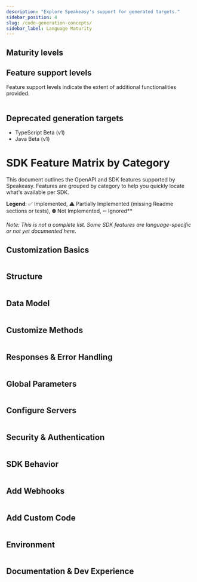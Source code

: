 ```yaml
---
description: "Explore Speakeasy's support for generated targets."
sidebar_position: 4
slug: /code-generation-concepts/
sidebar_label: Language Maturity
---
```




## Maturity levels

<Table
  data={[
    { level: "Alpha", description: "An early preview of upcoming features intended for gathering feedback. Alpha versions are less complete and likely to be unstable, with frequent updates and significant changes." },
    { level: "Beta", description: "A pre-release version that includes many features of GA but is still subject to significant modifications based on user feedback. The interface is considered stable enough for testing." },
    { level: "General availability (GA)", description: "A fully supported release that includes all functionalities altering the type interface from OpenAPI Specification keywords (for example, [oneOf](/docs/customize-sdks/oneof))." }
  ]}
  columns={[
    { key: "level", header: "Maturity level" },
    { key: "description", header: "Description" }
  ]}
/>

## Feature support levels

Feature support levels indicate the extent of additional functionalities provided.


<Table
  data={[
    { target: "[TypeScript](/docs/languages/typescript/methodology-ts)", maturity: "GA", support: "GA" },
    { target: "[Go](/docs/languages/golang/methodology-go)", maturity: "GA", support: "GA" },
    { target: "[Java](/docs/languages/java/methodology-java)", maturity: "GA", support: "GA" },
    { target: "[Python - Pydantic & Async](/docs/languages/python/methodology-python)", maturity: "GA", support: "GA" },
    { target: "[C#](/docs/languages/csharp/methodology-csharp)", maturity: "GA", support: "GA" },
    { target: "[Terraform](/docs/create-terraform)", maturity: "GA", support: "Level 2" },
    { target: "[PHP](/docs/languages/php/methodology-php)", maturity: "GA", support: "Level 1" },
    { target: "[Unity](/docs/languages/unity/methodology-unity)", maturity: "Beta", support: "Level 1" },
    { target: "[Ruby](/docs/languages/ruby/methodology-ruby)", maturity: "Alpha", support: "Level 1" },
    { target: "Postman", maturity: "Alpha", support: "Level 1" }
  ]}
  columns={[
    { key: "target", header: "Target" },
    { key: "maturity", header: "Maturity level" },
    { key: "support", header: "Feature support level" }
  ]}
/>

## Deprecated generation targets

* TypeScript Beta (v1)
* Java Beta (v1)

# SDK Feature Matrix by Category

This document outlines the OpenAPI and SDK features supported by Speakeasy. Features are grouped by category to help you quickly locate what's available per SDK.

**Legend**: ✅ Implemented, ⚠️ Partially Implemented (missing Readme sections or tests), ⛔ Not Implemented, ➖ Ignored**

_Note: This is not a complete list. Some SDK features are language-specific or not yet documented here._

## Customization Basics

<Table
  columns={[{ key: "feature", header: "Feature" },
    { key: "typescript", header: "TypeScript" },
    { key: "python", header: "Python" },
    { key: "go", header: "Go" },
    { key: "java", header: "Java" },
    { key: "csharp", header: "C#" },
    { key: "php", header: "PHP" },
    { key: "ruby", header: "Ruby" },
    { key: "unity", header: "Unity" },
    { key: "terraform", header: "Terraform" },
    { key: "postman", header: "Postman" },
  ]}
  data={[
    { feature: "`callbacks`", typescript: "✅", python: "✅", go: "✅", java: "✅", csharp: "✅", php: "✅", ruby: "✅", unity: "✅", terraform: "✅", postman: "⛔" },
    { feature: "`core`", typescript: "✅", python: "✅", go: "✅", java: "✅", csharp: "✅", php: "✅", ruby: "✅", unity: "✅", terraform: "✅", postman: "✅" },
  ]}
/>

## Structure

<Table
  columns={[{ key: "feature", header: "Feature" },
    { key: "typescript", header: "TypeScript" },
    { key: "python", header: "Python" },
    { key: "go", header: "Go" },
    { key: "java", header: "Java" },
    { key: "csharp", header: "C#" },
    { key: "php", header: "PHP" },
    { key: "ruby", header: "Ruby" },
    { key: "unity", header: "Unity" },
    { key: "terraform", header: "Terraform" },
    { key: "postman", header: "Postman" },
  ]}
  data={[
    { feature: "`groups`", typescript: "✅", python: "✅", go: "✅", java: "✅", csharp: "✅", php: "✅", ruby: "✅", unity: "✅", terraform: "✅", postman: "✅" },
    { feature: "`ignores`", typescript: "✅", python: "✅", go: "✅", java: "✅", csharp: "✅", php: "✅", ruby: "✅", unity: "✅", terraform: "✅", postman: "✅" },
    { feature: "`includes`", typescript: "✅", python: "✅", go: "✅", java: "✅", csharp: "✅", php: "✅", ruby: "✅", unity: "✅", terraform: "✅", postman: "✅" },
    { feature: "`nameOverrides`", typescript: "✅", python: "✅", go: "✅", java: "✅", csharp: "✅", php: "✅", ruby: "✅", unity: "✅", terraform: "✅", postman: "✅" },
    { feature: "`multiLevelTagging`", typescript: "✅", python: "✅", go: "✅", java: "✅", csharp: "✅", php: "✅", ruby: "⛔", unity: "✅", terraform: "✅", postman: "✅" },
  ]}
/>

## Data Model

<Table
  columns={[{ key: "feature", header: "Feature" },
    { key: "typescript", header: "TypeScript" },
    { key: "python", header: "Python" },
    { key: "go", header: "Go" },
    { key: "java", header: "Java" },
    { key: "csharp", header: "C#" },
    { key: "php", header: "PHP" },
    { key: "ruby", header: "Ruby" },
    { key: "unity", header: "Unity" },
    { key: "terraform", header: "Terraform" },
    { key: "postman", header: "Postman" },
  ]}
  data={[
    { feature: "`disallowCircularRefs`", typescript: "⛔", python: "⛔", go: "⛔", java: "⛔", csharp: "⛔", php: "⛔", ruby: "⛔", unity: "⛔", terraform: "✅", postman: "⛔" },
    { feature: "`enums`", typescript: "✅", python: "✅", go: "✅", java: "✅", csharp: "✅", php: "✅", ruby: "✅", unity: "✅", terraform: "✅", postman: "✅" },
    { feature: "`typeOverrides`", typescript: "✅", python: "✅", go: "✅", java: "✅", csharp: "✅", php: "✅", ruby: "✅", unity: "✅", terraform: "✅", postman: "✅" },
    { feature: "`constsAndDefaults`", typescript: "✅", python: "✅", go: "✅", java: "✅", csharp: "✅", php: "✅", ruby: "⛔", unity: "⛔", terraform: "✅", postman: "✅" },
    { feature: "`nullables`", typescript: "✅", python: "✅", go: "✅", java: "✅", csharp: "✅", php: "✅", ruby: "✅", unity: "⛔", terraform: "⛔", postman: "⛔" },
    { feature: "`unions`", typescript: "✅", python: "✅", go: "✅", java: "✅", csharp: "✅", php: "✅", ruby: "✅", unity: "✅", terraform: "✅", postman: "⛔" },
    { feature: "`bigint`", typescript: "✅", python: "✅", go: "✅", java: "✅", csharp: "✅", php: "✅", ruby: "⛔", unity: "✅", terraform: "⛔", postman: "✅" },
    { feature: "`decimal`", typescript: "✅", python: "✅", go: "✅", java: "✅", csharp: "✅", php: "✅", ruby: "⛔", unity: "✅", terraform: "⛔", postman: "✅" },
    { feature: "`sets`", typescript: "⛔", python: "⛔", go: "⛔", java: "⛔", csharp: "⛔", php: "⛔", ruby: "⛔", unity: "⛔", terraform: "✅", postman: "⛔" },
    { feature: "`sliceUnions`", typescript: "✅", python: "✅", go: "✅", java: "✅", csharp: "✅", php: "✅", ruby: "⛔", unity: "⛔", terraform: "⛔", postman: "⛔" },
    { feature: "`additionalProperties`", typescript: "✅", python: "✅", go: "✅", java: "✅", csharp: "✅", php: "✅", ruby: "⛔", unity: "✅", terraform: "✅", postman: "⛔" },
    { feature: "`openEnums`", typescript: "✅", python: "✅", go: "✅", java: "✅", csharp: "⛔", php: "⛔", ruby: "⛔", unity: "⛔", terraform: "⛔", postman: "⛔" },
  ]}
/>

## Customize Methods

<Table
  columns={[{ key: "feature", header: "Feature" },
    { key: "typescript", header: "TypeScript" },
    { key: "python", header: "Python" },
    { key: "go", header: "Go" },
    { key: "java", header: "Java" },
    { key: "csharp", header: "C#" },
    { key: "php", header: "PHP" },
    { key: "ruby", header: "Ruby" },
    { key: "unity", header: "Unity" },
    { key: "terraform", header: "Terraform" },
    { key: "postman", header: "Postman" },
  ]}
  data={[
    { feature: "`tagBasedOrdering`", typescript: "⛔", python: "⛔", go: "⛔", java: "⛔", csharp: "⛔", php: "⛔", ruby: "⛔", unity: "⛔", terraform: "⛔", postman: "⛔" },
    { feature: "`flattening`", typescript: "✅", python: "✅", go: "✅", java: "✅", csharp: "✅", php: "✅", ruby: "✅", unity: "✅", terraform: "✅", postman: "⛔" },
    { feature: "`methodSecurity`", typescript: "✅", python: "✅", go: "✅", java: "✅", csharp: "✅", php: "✅", ruby: "✅", unity: "✅", terraform: "✅", postman: "✅" },
    { feature: "`methodServerURLs`", typescript: "✅", python: "✅", go: "✅", java: "✅", csharp: "✅", php: "✅", ruby: "✅", unity: "✅", terraform: "✅", postman: "✅" },
    { feature: "`pagination`", typescript: "✅", python: "✅", go: "✅", java: "✅", csharp: "✅", php: "⚠️", ruby: "⚠️", unity: "⚠️", terraform: "✅", postman: "⛔" },
    { feature: "`retries`", typescript: "✅", python: "✅", go: "✅", java: "✅", csharp: "⚠️", php: "⚠️", ruby: "⚠️", unity: "⛔", terraform: "✅", postman: "⛔" },
    { feature: "`defaultEnabledRetries`", typescript: "✅", python: "✅", go: "✅", java: "⛔", csharp: "⛔", php: "⛔", ruby: "⛔", unity: "⛔", terraform: "⛔", postman: "⛔" },
    { feature: "`methodArguments`", typescript: "✅", python: "✅", go: "✅", java: "⛔", csharp: "✅", php: "✅", ruby: "✅", unity: "⛔", terraform: "✅", postman: "⛔" },
    { feature: "`urlBasedPagination`", typescript: "✅", python: "✅", go: "✅", java: "⛔", csharp: "⛔", php: "✅", ruby: "✅", unity: "⛔", terraform: "⛔", postman: "⛔" },
  ]}
/>

## Responses & Error Handling

<Table
  columns={[{ key: "feature", header: "Feature" },
    { key: "typescript", header: "TypeScript" },
    { key: "python", header: "Python" },
    { key: "go", header: "Go" },
    { key: "java", header: "Java" },
    { key: "csharp", header: "C#" },
    { key: "php", header: "PHP" },
    { key: "ruby", header: "Ruby" },
    { key: "unity", header: "Unity" },
    { key: "terraform", header: "Terraform" },
    { key: "postman", header: "Postman" },
  ]}
  data={[
    { feature: "`getRequestBodies`", typescript: "⛔", python: "✅", go: "✅", java: "✅", csharp: "✅", php: "✅", ruby: "✅", unity: "✅", terraform: "✅", postman: "✅" },
    { feature: "`inputOutputModels`", typescript: "✅", python: "✅", go: "✅", java: "✅", csharp: "✅", php: "✅", ruby: "✅", unity: "✅", terraform: "✅", postman: "⛔" },
    { feature: "`errors`", typescript: "✅", python: "✅", go: "✅", java: "✅", csharp: "✅", php: "⚠️", ruby: "⚠️", unity: "✅", terraform: "⛔", postman: "✅" },
    { feature: "`enumUnions`", typescript: "✅", python: "✅", go: "⛔", java: "⛔", csharp: "⛔", php: "⛔", ruby: "⛔", unity: "⛔", terraform: "⛔", postman: "⛔" },
    { feature: "`errorUnions`", typescript: "✅", python: "✅", go: "✅", java: "⛔", csharp: "✅", php: "✅", ruby: "⛔", unity: "⛔", terraform: "⛔", postman: "⛔" },
    { feature: "`responseFormat`", typescript: "✅", python: "✅", go: "✅", java: "⛔", csharp: "✅", php: "✅", ruby: "✅", unity: "⛔", terraform: "⛔", postman: "⛔" },
    { feature: "`jsonlResponses`", typescript: "✅", python: "✅", go: "✅", java: "✅", csharp: "⛔", php: "⛔", ruby: "⛔", unity: "⛔", terraform: "⛔", postman: "⛔" },
    { feature: "`uploadStreams`", typescript: "✅", python: "✅", go: "✅", java: "⛔", csharp: "⛔", php: "⛔", ruby: "⛔", unity: "⛔", terraform: "⛔", postman: "⛔" },
  ]}
/>

## Global Parameters

<Table
  columns={[{ key: "feature", header: "Feature" },
    { key: "typescript", header: "TypeScript" },
    { key: "python", header: "Python" },
    { key: "go", header: "Go" },
    { key: "java", header: "Java" },
    { key: "csharp", header: "C#" },
    { key: "php", header: "PHP" },
    { key: "ruby", header: "Ruby" },
    { key: "unity", header: "Unity" },
    { key: "terraform", header: "Terraform" },
    { key: "postman", header: "Postman" },
  ]}
  data={[
    { feature: "`additionalDependencies`", typescript: "✅", python: "✅", go: "✅", java: "✅", csharp: "✅", php: "✅", ruby: "✅", unity: "⛔", terraform: "✅", postman: "⛔" },
    { feature: "`deepObjectParams`", typescript: "✅", python: "✅", go: "✅", java: "⛔", csharp: "⛔", php: "✅", ruby: "⛔", unity: "⛔", terraform: "✅", postman: "⛔" },
    { feature: "`acceptHeaders`", typescript: "✅", python: "✅", go: "✅", java: "✅", csharp: "⛔", php: "⛔", ruby: "⛔", unity: "⛔", terraform: "⛔", postman: "✅" },
    { feature: "`allowReserved`", typescript: "⛔", python: "⛔", go: "⛔", java: "✅", csharp: "⛔", php: "⛔", ruby: "⛔", unity: "⛔", terraform: "⛔", postman: "⛔" },
  ]}
/>

## Configure Servers

<Table
  columns={[{ key: "feature", header: "Feature" },
    { key: "typescript", header: "TypeScript" },
    { key: "python", header: "Python" },
    { key: "go", header: "Go" },
    { key: "java", header: "Java" },
    { key: "csharp", header: "C#" },
    { key: "php", header: "PHP" },
    { key: "ruby", header: "Ruby" },
    { key: "unity", header: "Unity" },
    { key: "terraform", header: "Terraform" },
    { key: "postman", header: "Postman" },
  ]}
  data={[
    { feature: "`globalServerURLs`", typescript: "✅", python: "✅", go: "✅", java: "✅", csharp: "✅", php: "✅", ruby: "✅", unity: "✅", terraform: "✅", postman: "✅" },
    { feature: "`globalSecurityFlattening`", typescript: "✅", python: "✅", go: "✅", java: "✅", csharp: "✅", php: "✅", ruby: "✅", unity: "⛔", terraform: "✅", postman: "⛔" },
    { feature: "`globals`", typescript: "✅", python: "✅", go: "✅", java: "✅", csharp: "✅", php: "✅", ruby: "✅", unity: "✅", terraform: "✅", postman: "✅" },
    { feature: "`serverIDs`", typescript: "✅", python: "✅", go: "✅", java: "✅", csharp: "✅", php: "✅", ruby: "✅", unity: "✅", terraform: "✅", postman: "✅" },
    { feature: "`serverEvents`", typescript: "✅", python: "✅", go: "✅", java: "⚠️", csharp: "⛔", php: "⛔", ruby: "⛔", unity: "⛔", terraform: "⛔", postman: "⛔" },
    { feature: "`serverEventsSentinels`", typescript: "✅", python: "✅", go: "✅", java: "⚠️", csharp: "⛔", php: "⛔", ruby: "⛔", unity: "⛔", terraform: "⛔", postman: "⛔" },
  ]}
/>

## Security & Authentication

<Table
  columns={[{ key: "feature", header: "Feature" },
    { key: "typescript", header: "TypeScript" },
    { key: "python", header: "Python" },
    { key: "go", header: "Go" },
    { key: "java", header: "Java" },
    { key: "csharp", header: "C#" },
    { key: "php", header: "PHP" },
    { key: "ruby", header: "Ruby" },
    { key: "unity", header: "Unity" },
    { key: "terraform", header: "Terraform" },
    { key: "postman", header: "Postman" },
  ]}
  data={[
    { feature: "`globalSecurity`", typescript: "✅", python: "✅", go: "✅", java: "✅", csharp: "✅", php: "✅", ruby: "✅", unity: "✅", terraform: "✅", postman: "✅" },
    { feature: "`globalSecurityCallbacks`", typescript: "✅", python: "✅", go: "✅", java: "✅", csharp: "✅", php: "✅", ruby: "✅", unity: "⛔", terraform: "⛔", postman: "⛔" },
    { feature: "`deprecations`", typescript: "✅", python: "✅", go: "✅", java: "✅", csharp: "✅", php: "✅", ruby: "✅", unity: "✅", terraform: "✅", postman: "⛔" },
    { feature: "`oauth2ClientCredentials`", typescript: "✅", python: "✅", go: "✅", java: "✅", csharp: "✅", php: "✅", ruby: "⛔", unity: "⛔", terraform: "✅", postman: "✅" },
    { feature: "`oauth2Password`", typescript: "✅", python: "⛔", go: "✅", java: "✅", csharp: "⛔", php: "⛔", ruby: "⛔", unity: "⛔", terraform: "⛔", postman: "⛔" },
    { feature: "`customSecuritySchemes`", typescript: "✅", python: "✅", go: "✅", java: "✅", csharp: "✅", php: "✅", ruby: "✅", unity: "⛔", terraform: "⛔", postman: "⛔" },
  ]}
/>

## SDK Behavior

<Table
  columns={[{ key: "feature", header: "Feature" },
    { key: "typescript", header: "TypeScript" },
    { key: "python", header: "Python" },
    { key: "go", header: "Go" },
    { key: "java", header: "Java" },
    { key: "csharp", header: "C#" },
    { key: "php", header: "PHP" },
    { key: "ruby", header: "Ruby" },
    { key: "unity", header: "Unity" },
    { key: "terraform", header: "Terraform" },
    { key: "postman", header: "Postman" },
  ]}
  data={[
    { feature: "`downloadStreams`", typescript: "✅", python: "✅", go: "✅", java: "✅", csharp: "⛔", php: "⛔", ruby: "⛔", unity: "✅", terraform: "⛔", postman: "⛔" },
    { feature: "`stringNumberFormats`", typescript: "✅", python: "✅", go: "✅", java: "⛔", csharp: "⛔", php: "⛔", ruby: "⛔", unity: "⛔", terraform: "⛔", postman: "⛔" },
    { feature: "`flatRequests`", typescript: "⛔", python: "✅", go: "⛔", java: "⛔", csharp: "⛔", php: "⛔", ruby: "⛔", unity: "⛔", terraform: "⛔", postman: "⛔" },
    { feature: "`operationTimeout`", typescript: "✅", python: "✅", go: "✅", java: "⛔", csharp: "⛔", php: "⛔", ruby: "✅", unity: "⛔", terraform: "⛔", postman: "⛔" },
  ]}
/>

## Add Webhooks

<Table
  columns={[{ key: "feature", header: "Feature" },
    { key: "typescript", header: "TypeScript" },
    { key: "python", header: "Python" },
    { key: "go", header: "Go" },
    { key: "java", header: "Java" },
    { key: "csharp", header: "C#" },
    { key: "php", header: "PHP" },
    { key: "ruby", header: "Ruby" },
    { key: "unity", header: "Unity" },
    { key: "terraform", header: "Terraform" },
    { key: "postman", header: "Postman" },
  ]}
  data={[
    { feature: "`webhooks`", typescript: "✅", python: "✅", go: "✅", java: "✅", csharp: "✅", php: "✅", ruby: "✅", unity: "✅", terraform: "✅", postman: "⛔" },
    { feature: "`webhookHandlers`", typescript: "✅", python: "⛔", go: "⛔", java: "⛔", csharp: "⛔", php: "⛔", ruby: "⛔", unity: "⛔", terraform: "⛔", postman: "⛔" },
  ]}
/>

## Add Custom Code

<Table
  columns={[{ key: "feature", header: "Feature" },
    { key: "typescript", header: "TypeScript" },
    { key: "python", header: "Python" },
    { key: "go", header: "Go" },
    { key: "java", header: "Java" },
    { key: "csharp", header: "C#" },
    { key: "php", header: "PHP" },
    { key: "ruby", header: "Ruby" },
    { key: "unity", header: "Unity" },
    { key: "terraform", header: "Terraform" },
    { key: "postman", header: "Postman" },
  ]}
  data={[
    { feature: "`sdkHooks`", typescript: "✅", python: "✅", go: "✅", java: "✅", csharp: "✅", php: "✅", ruby: "✅", unity: "⛔", terraform: "✅", postman: "⛔" },
    { feature: "`customCodeRegions`", typescript: "✅", python: "✅", go: "⛔", java: "⛔", csharp: "⛔", php: "⛔", ruby: "⛔", unity: "⛔", terraform: "⛔", postman: "⛔" },
    { feature: "`mockServer`", typescript: "✅", python: "✅", go: "✅", java: "✅", csharp: "⛔", php: "⛔", ruby: "⛔", unity: "⛔", terraform: "⛔", postman: "⛔" },
  ]}
/>

## Environment

<Table
  columns={[{ key: "feature", header: "Feature" },
    { key: "typescript", header: "TypeScript" },
    { key: "python", header: "Python" },
    { key: "go", header: "Go" },
    { key: "java", header: "Java" },
    { key: "csharp", header: "C#" },
    { key: "php", header: "PHP" },
    { key: "ruby", header: "Ruby" },
    { key: "unity", header: "Unity" },
    { key: "terraform", header: "Terraform" },
    { key: "postman", header: "Postman" },
  ]}
  data={[
    { feature: "`hiddenGlobals`", typescript: "✅", python: "✅", go: "✅", java: "⛔", csharp: "⛔", php: "⛔", ruby: "⛔", unity: "⛔", terraform: "✅", postman: "✅" },
    { feature: "`configurableModuleName`", typescript: "⛔", python: "✅", go: "⛔", java: "⛔", csharp: "⛔", php: "⛔", ruby: "⛔", unity: "⛔", terraform: "⛔", postman: "⛔" },
    { feature: "`envVarGlobals`", typescript: "✅", python: "✅", go: "✅", java: "⛔", csharp: "⛔", php: "⛔", ruby: "⛔", unity: "⛔", terraform: "⛔", postman: "⛔" },
    { feature: "`envVarSecurityUsage`", typescript: "✅", python: "✅", go: "✅", java: "⛔", csharp: "⛔", php: "⛔", ruby: "⛔", unity: "⛔", terraform: "⛔", postman: "⛔" },
  ]}
/>

## Documentation & Dev Experience

<Table
  columns={[{ key: "feature", header: "Feature" },
    { key: "typescript", header: "TypeScript" },
    { key: "python", header: "Python" },
    { key: "go", header: "Go" },
    { key: "java", header: "Java" },
    { key: "csharp", header: "C#" },
    { key: "php", header: "PHP" },
    { key: "ruby", header: "Ruby" },
    { key: "unity", header: "Unity" },
    { key: "terraform", header: "Terraform" },
    { key: "postman", header: "Postman" },
  ]}
  data={[
    { feature: "`docs`", typescript: "✅", python: "✅", go: "✅", java: "✅", csharp: "✅", php: "✅", ruby: "✅", unity: "✅", terraform: "✅", postman: "✅" },
    { feature: "`examples`", typescript: "✅", python: "✅", go: "✅", java: "✅", csharp: "✅", php: "✅", ruby: "✅", unity: "✅", terraform: "✅", postman: "✅" },
    { feature: "`tests`", typescript: "✅", python: "✅", go: "✅", java: "✅", csharp: "⛔", php: "⛔", ruby: "⛔", unity: "⛔", terraform: "⛔", postman: "⛔" },
  ]}
/>

